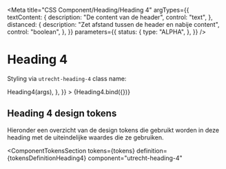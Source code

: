 <!-- @license CC0-1.0 -->



<Meta
  title="CSS Component/Heading/Heading 4"
  argTypes={{
    textContent: {
      description: "De content van de header",
      control: "text",
    },
    distanced: {
      description: "Zet afstand tussen de header en nabije content",
      control: "boolean",
    },
  }}
  parameters={{
    status: {
      type: "ALPHA",
    },
  }}
/>

# Heading 4

Styling via `utrecht-heading-4` class name:

<Canvas>
  <Story
    name="Heading 4"
    args={{
      distanced: true,
      textContent: "The Quick Brown Fox Jumps Over The Lazy Dog",
    }}
    parameters={{
      docs: {
        transformSource: (_src, { args }) => Heading4(args),
      },
    }}
  >
    {Heading4.bind({})}
  </Story>
</Canvas>

<ArgsTable story="Heading 4" />

## Heading 4 design tokens

Hieronder een overzicht van de design tokens die gebruikt worden in deze heading met de uiteindelijke waardes die ze gebruiken.

<ComponentTokensSection
  tokens={tokens}
  definition={tokensDefinitionHeading4}
  component="utrecht-heading-4"
></ComponentTokensSection>
